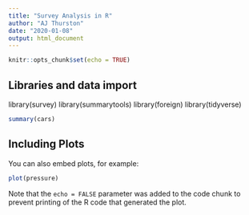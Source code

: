 ```yaml
---
title: "Survey Analysis in R"
author: "AJ Thurston"
date: "2020-01-08"
output: html_document
---
```


```r
knitr::opts_chunk$set(echo = TRUE)
```

## Libraries and data import

library(survey)
library(summarytools)
library(foreign)
library(tidyverse)

```r
summary(cars)
```

## Including Plots

You can also embed plots, for example:

```r
plot(pressure)
```

Note that the `echo = FALSE` parameter was added to the code chunk to prevent printing of the R code that generated the plot.
